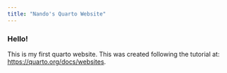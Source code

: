 ```yaml
---
title: "Nando's Quarto Website"
---
```


### Hello!

This is my first quarto website. This was created following the tutorial at: <https://quarto.org/docs/websites>.
